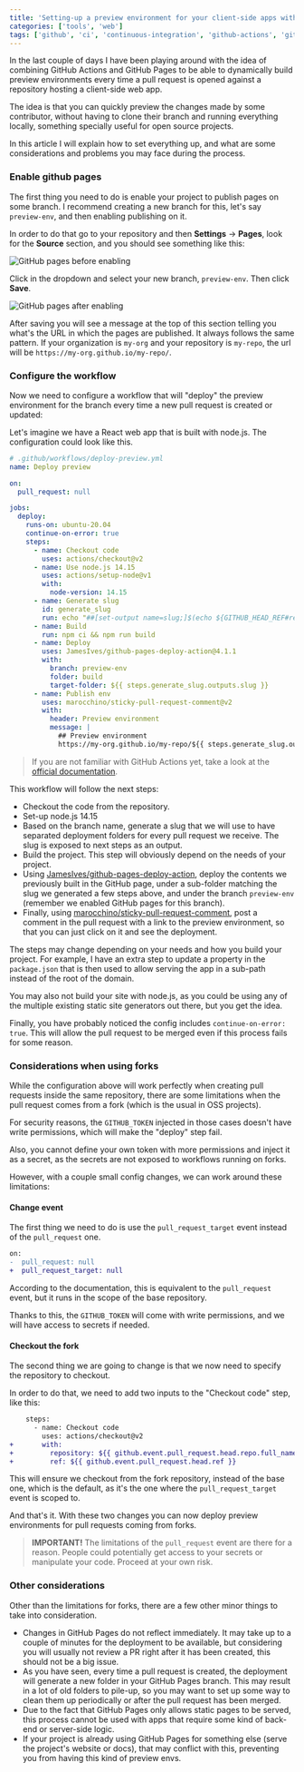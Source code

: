 ```yaml
---
title: 'Setting-up a preview environment for your client-side apps with GitHub Actions and GitHub Pages'
categories: ['tools', 'web']
tags: ['github', 'ci', 'continuous-integration', 'github-actions', 'github-pages', 'oss', 'open-source']
---
```


In the last couple of days I have been playing around with the idea of combining GitHub Actions and GitHub Pages to be able to dynamically build preview environments every time a pull request is opened against a repository hosting a client-side web app.

The idea is that you can quickly preview the changes made by some contributor, without having to clone their branch and running everything locally, something specially useful for open source projects.

In this article I will explain how to set everything up, and what are some considerations and problems you may face during the process.

### Enable github pages

The first thing you need to do is enable your project to publish pages on some branch. I recommend creating a new branch for this, let's say `preview-env`, and then enabling publishing on it.

In order to do that go to your repository and then **Settings** -> **Pages**, look for the **Source** section, and you should see something like this:

![GitHub pages before enabling](/assets/img/preview-envs/github-pages-before-enabling.png)

Click in the dropdown and select your new branch, `preview-env`. Then click **Save**.

![GitHub pages after enabling](/assets/img/preview-envs/github-pages-after-enabling.png)

After saving you will see a message at the top of this section telling you what's the URL in which the pages are published. It always follows the same pattern. If your organization is `my-org` and your repository is `my-repo`, the url will be `https://my-org.github.io/my-repo/`.

### Configure the workflow

Now we need to configure a workflow that will "deploy" the preview environment for the branch every time a new pull request is created or updated:

Let's imagine we have a React web app that is built with node.js. The configuration could look like this.

```yml
# .github/workflows/deploy-preview.yml
name: Deploy preview

on:
  pull_request: null

jobs:
  deploy:
    runs-on: ubuntu-20.04
    continue-on-error: true
    steps:
      - name: Checkout code
        uses: actions/checkout@v2
      - name: Use node.js 14.15
        uses: actions/setup-node@v1
        with:
          node-version: 14.15
      - name: Generate slug
        id: generate_slug
        run: echo "##[set-output name=slug;]$(echo ${GITHUB_HEAD_REF#refs/heads/} | sed -r 's/[~\^]+//g' | sed -r 's/[^a-zA-Z0-9]+/-/g' | sed -r 's/^-+\|-+$//g' | tr A-Z a-z)"
      - name: Build
        run: npm ci && npm run build
      - name: Deploy
        uses: JamesIves/github-pages-deploy-action@4.1.1
        with:
          branch: preview-env
          folder: build
          target-folder: ${{ steps.generate_slug.outputs.slug }}
      - name: Publish env
        uses: marocchino/sticky-pull-request-comment@v2
        with:
          header: Preview environment
          message: |
            ## Preview environment
            https://my-org.github.io/my-repo/${{ steps.generate_slug.outputs.slug }}/
```

> If you are not familiar with GitHub Actions yet, take a look at the [official documentation](https://docs.github.com/en/actions).

This workflow will follow the next steps:

* Checkout the code from the repository.
* Set-up node.js 14.15
* Based on the branch name, generate a slug that we will use to have separated deployment folders for every pull request we receive. The slug is exposed to next steps as an output.
* Build the project. This step will obviously depend on the needs of your project.
* Using [JamesIves/github-pages-deploy-action](https://github.com/JamesIves/github-pages-deploy-action), deploy the contents we previously built in the GitHub page, under a sub-folder matching the slug we generated a few steps above, and under the branch `preview-env` (remember we enabled GitHub pages for this branch).
* Finally, using [marocchino/sticky-pull-request-comment](https://github.com/marocchino/sticky-pull-request-comment), post a comment in the pull request with a link to the preview environment, so that you can just click on it and see the deployment.

The steps may change depending on your needs and how you build your project. For example, I have an extra step to update a property in the `package.json` that is then used to allow serving the app in a sub-path instead of the root of the domain.

You may also not build your site with node.js, as you could be using any of the multiple existing static site generators out there, but you get the idea.

Finally, you have probably noticed the config includes `continue-on-error: true`. This will allow the pull request to be merged even if this process fails for some reason.

### Considerations when using forks

While the configuration above will work perfectly when creating pull requests inside the same repository, there are some limitations when the pull request comes from a fork (which is the usual in OSS projects).

For security reasons, the `GITHUB_TOKEN` injected in those cases doesn't have write permissions, which will make the "deploy" step fail.

Also, you cannot define your own token with more permissions and inject it as a secret, as the secrets are not exposed to workflows running on forks.

However, with a couple small config changes, we can work around these limitations:

#### Change event

The first thing we need to do is use the `pull_request_target` event instead of the `pull_request` one.

```diff
on:
-  pull_request: null
+  pull_request_target: null
```

According to the documentation, this is equivalent to the `pull_request` event, but it runs in the scope of the base repository.

Thanks to this, the `GITHUB_TOKEN` will come with write permissions, and we will have access to secrets if needed.

#### Checkout the fork

The second thing we are going to change is that we now need to specify the repository to checkout.

In order to do that, we need to add two inputs to the "Checkout code" step, like this:

```diff
    steps:
      - name: Checkout code
        uses: actions/checkout@v2
+       with:
+         repository: ${{ github.event.pull_request.head.repo.full_name }}
+         ref: ${{ github.event.pull_request.head.ref }}
```

This will ensure we checkout from the fork repository, instead of the base one, which is the default, as it's the one where the `pull_request_target` event is scoped to.

And that's it. With these two changes you can now deploy preview environments for pull requests coming from forks.

> **IMPORTANT!** The limitations of the `pull_request` event are there for a reason. People could potentially get access to your secrets or manipulate your code. Proceed at your own risk.

### Other considerations

Other than the limitations for forks, there are a few other minor things to take into consideration.

* Changes in GitHub Pages do not reflect immediately. It may take up to a couple of minutes for the deployment to be available, but considering you will usually not review a PR right after it has been created, this should not be a big issue.
* As you have seen, every time a pull request is created, the deployment will generate a new folder in your GitHub Pages branch. This may result in a lot of old folders to pile-up, so you may want to set up some way to clean them up periodically or after the pull request has been merged.
* Due to the fact that GitHub Pages only allows static pages to be served, this process cannot be used with apps that require some kind of back-end or server-side logic.
* If your project is already using GitHub Pages for something else (serve the project's website or docs), that may conflict with this, preventing you from having this kind of preview envs.
